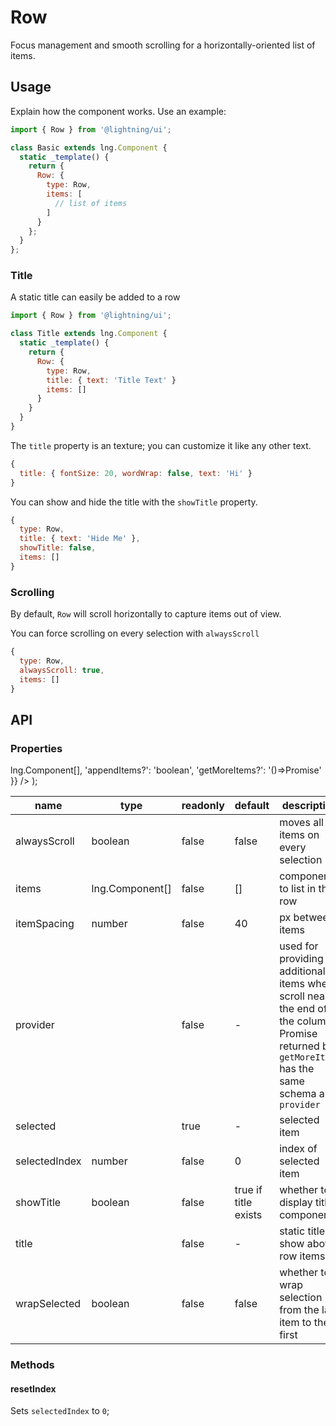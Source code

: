 
# Row

Focus management and smooth scrolling for a horizontally-oriented list of items.

## Usage

Explain how the component works. Use an example:

```js
import { Row } from '@lightning/ui';

class Basic extends lng.Component {
  static _template() {
    return {
      Row: {
        type: Row,
        items: [
          // list of items
        ]
      }
    };
  }
};
```

<Canvas>
  <Story id="row--basic" />
</Canvas>

### Title

A static title can easily be added to a row

```js
import { Row } from '@lightning/ui';

class Title extends lng.Component {
  static _template() {
    return {
      Row: {
        type: Row,
        title: { text: 'Title Text' }
        items: []
      }
    }
  }
}
```

<Canvas>
  <Story id="row--title" />
</Canvas>

The `title` property is an <DocsLink id="lng.Text" /> texture; you can customize it like any other text.

```js
{
  title: { fontSize: 20, wordWrap: false, text: 'Hi' }
}
```

You can show and hide the title with the `showTitle` property.

```js
{
  type: Row,
  title: { text: 'Hide Me' },
  showTitle: false,
  items: []
}
```

### Scrolling

By default, `Row` will scroll horizontally to capture items out of view.

<Canvas>
  <Story id="row--side-scrolling" />
</Canvas>

You can force scrolling on every selection with `alwaysScroll`

```js
{
  type: Row,
  alwaysScroll: true,
  items: []
}
```

## API

### Properties

  <GenericType type="Promise">
    <ObjectFormat object={{
      items: <DocsLink id="lng.Component">lng.Component[]</DocsLink>,
      'appendItems?': 'boolean',
      'getMoreItems?': '()=>Promise'
    }} />
  </GenericType>
);

name|type|readonly|default|description
--|--|--|--|--
alwaysScroll|boolean|false|false|moves all items on every selection
items|<DocsLink id="lng.Component">lng.Component[]</DocsLink>|false|[]|components to list in the row
itemSpacing|number|false|40|px between items
provider|<ProviderType />|false|-|used for providing additional items when scroll nears the end of the column.<br />Promise returned by `getMoreItems` has the same schema as `provider`
selected|<DocsLink id="lng.Component" />|true|-|selected item
selectedIndex|number|false|0|index of selected item
showTitle|boolean|false|true if title exists|whether to display title component
title|<DocsLink id="lng.Text" />|false|-|static title to show above row items
wrapSelected|boolean|false|false|whether to wrap selection from the last item to the first

### Methods

#### resetIndex

Sets `selectedIndex` to `0`;

